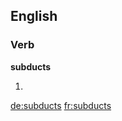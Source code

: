 ==English==

===Verb===
'''subducts'''

# {{third-person singular of|[[subduct]]}}

[[de:subducts]]
[[fr:subducts]]